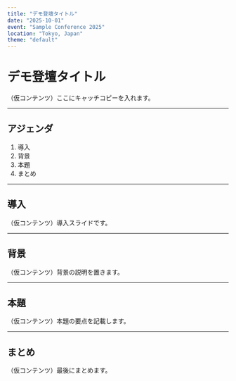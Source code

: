 ```yaml
---
title: "デモ登壇タイトル"
date: "2025-10-01"
event: "Sample Conference 2025"
location: "Tokyo, Japan"
theme: "default"
---
```


# デモ登壇タイトル

（仮コンテンツ）ここにキャッチコピーを入れます。

---

## アジェンダ

1. 導入
2. 背景
3. 本題
4. まとめ

---

## 導入

（仮コンテンツ）導入スライドです。

---

## 背景

（仮コンテンツ）背景の説明を置きます。

---

## 本題

（仮コンテンツ）本題の要点を記載します。

---

## まとめ

（仮コンテンツ）最後にまとめます。